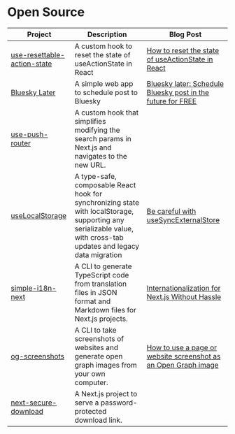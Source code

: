# Open Source

| Project                                                                                  | Description                                                                                                                                                       | Blog Post                                                                                                              |
| ---------------------------------------------------------------------------------------- | ----------------------------------------------------------------------------------------------------------------------------------------------------------------- | ---------------------------------------------------------------------------------------------------------------------- |
| [use-resettable-action-state](https://github.com/nicnocquee/use-resettable-action-state) | A custom hook to reset the state of useActionState in React                                                                                                       | [How to reset the state of useActionState in React](/blog/reset-state-from-react-useactionstate)                       |
| [Bluesky Later](https://github.com/nicnocquee/bluesky-later)                             | A simple web app to schedule post to Bluesky                                                                                                                      | [Bluesky later: Schedule Bluesky post in the future for FREE](blog/bluesky-later-schedule-bluesky-post-in-the-future)  |
| [use-push-router](https://github.com/nicnocquee/use-push-router)                         | A custom hook that simplifies modifying the search params in Next.js and navigates to the new URL.                                                                |
| [useLocalStorage](https://github.com/nicnocquee/use-local-storage)                       | A type-safe, composable React hook for synchronizing state with localStorage, supporting any serializable value, with cross-tab updates and legacy data migration | [Be careful with useSyncExternalStore](/blog/be-careful-with-usesyncexternalstore)                                     |
| [simple-i18n-next](https://github.com/nicnocquee/simple-i18n-next)                       | A CLI to generate TypeScript code from translation files in JSON format and Markdown files for Next.js projects.                                                  | [Internationalization for Next.js Without Hassle](/blog/internationalization-for-next-js)                              |
| [og-screenshots](https://github.com/nicnocquee/og-screenshots)                           | A CLI to take screenshots of websites and generate open graph images from your own computer.                                                                      | [How to use a page or website screenshot as an Open Graph image](/blog/how-to-use-page-screenshot-as-open-graph-image) |
| [next-secure-download](https://github.com/nicnocquee/next-secure-download)               | A Next.js project to serve a password-protected download link.                                                                                                    |                                                                                                                        |
